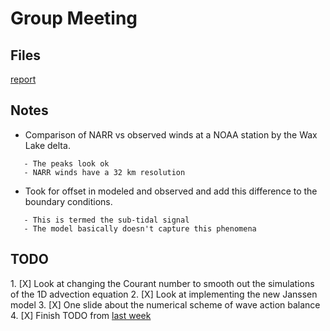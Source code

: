 = Group Meeting =
== Files ==
[[file:~/Documents/Meetings/Research Group/03-24-2017/report.pdf|report]]

== Notes ==
* Comparison of NARR vs observed winds at a NOAA station by the Wax Lake delta.
	- The peaks look ok
	- NARR winds have a 32 km resolution

* Took for offset in modeled and observed and add this difference to the boundary conditions.
	- This is termed the sub-tidal signal
	- The model basically doesn't capture this phenomena

== TODO ==
1. [X] Look at changing the Courant number to smooth out the simulations of the 1D advection equation
2. [X] Look at implementing the new Janssen model
3. [X] One slide about the numerical scheme of wave action balance
4. [X] Finish TODO from [[diary:2017-03-17|last week]]
